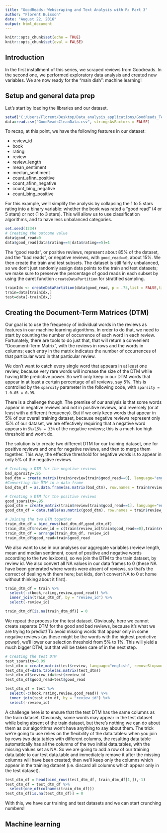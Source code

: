 ```yaml
---
title: "GoodReads: Webscraping and Text Analysis with R: Part 3"
author: "Florent Buisson"
date: "August 22, 2016"
output: html_document
---
```


```r
knitr::opts_chunk$set(echo = TRUE)
knitr::opts_chunk$set(eval = FALSE)
```

## Introduction

In the first installment of this series, we scraped reviews from Goodreads. In the second one, we performed exploratory data analysis and created new variables. We are now ready for the "main dish": machine learning!

## Setup and general data prep

Let's start by loading the libraries and our dataset.

```r
setwd("C:/Users/Florent/Desktop/Data_analysis_applications/GoodReads_TextMining")
data=read.csv("GoodReadsCleanData.csv", stringsAsFactors = FALSE)
```

To recap, at this point, we have the following features in our dataset:

* review\_id 
* book 
* rating 
* review 
* review\_length 
* mean\_sentiment 
* median\_sentiment 
* count\_afinn\_positive 
* count\_afinn\_negative 
* count\_bing\_negative 
* count\_bing\_positive

For this example, we'll simplify the analysis by collapsing the 1 to 5 stars rating into a binary variable: whether the book was rated a "good read" (4 or 5 stars) or not (1 to 3 stars). This will allow us to use classification algorithms, and to have less unbalanced categories. 

```r
set.seed(1234)
# Creating the outcome value
data$good_read=0
data$good_read[data$rating==4|data$rating==5]=1
```

The "good reads", or positive reviews, represent about 85% of the dataset, and the "bad reads", or negative reviews, with `good_read==0`, about 15%. We then create the train and test subsets. The dataset is still fairly unbalanced, so we don't just randomly assign data points to the train and test datasets; we make sure to preserve the percentage of good reads in each subset by using the caret function `createDataPartition` for stratified sampling.

```r
trainIdx <- createDataPartition(data$good_read, p = .75,list = FALSE,times = 1)
train=data[trainIdx,]
test=data[-trainIdx,]
```

## Creating the Document-Term Matrices (DTM)

Our goal is to use the frequency of individual words in the reviews as features in our machine learning algorithms. In order to do that, we need to start by counting the number of occurrence of each word in each review. Fortunately, there are tools to do just that, that will return a convenient "Document-Term Matrix", with the reviews in rows and the words in columns; each entry in the matrix indicates the number of occurrences of that particular word in that particular review.

We don't want to catch every single word that appears in at least one review, because very rare words will increase the size of the DTM while having little predictive power. So we'll only keep in our DTM words that appear in at least a certain percentage of all reviews, say 5%. This is controlled by the `sparsity` parameter in the following code, with `sparsity = 1-0.05 = 0.95`.

There is a challenge though. The premise of our analysis is that some words appear in negative reviews and not in positive reviews, and reversely (or at least with a different frequency). But if we only keep words that appear in 5% of our overall training dataset, because negative reviews represent only 15% of our dataset, we are effectively requiring that a negative word appears in `5%/15% = 33%` of the negative reviews; this is a much too high threshold and won't do. 

The solution is to create two different DTM for our training dataset, one for positive reviews and one for negative reviews, and then to merge them together. This way, the effective threshold for negative words is to appear in only 5% of the negative reviews.

```r
# Creating a DTM for the negative reviews
bad_sparsity=.95
bad_dtm = create_matrix(train$review[train$good_read==0], language="english", removeStopwords=FALSE, removeNumbers=TRUE, stemWords=FALSE, removeSparseTerms = bad_sparsity) 
#Converting the DTM in a data frame
bad_dtm_df = as.data.frame(as.matrix(bad_dtm), row.names = train$review_id[train$good_read==0])

# Creating a DTM for the positive reviews
good_sparsity=.95
good_dtm = create_matrix(train$review[train$good_read==1], language="english", removeStopwords=FALSE, removeNumbers=TRUE, stemWords=FALSE, removeSparseTerms = good_sparsity) 
good_dtm_df = data.table(as.matrix(good_dtm), row.names = train$review_id[train$good_read==1])

# Joining the two DTM together
train_dtm_df = bind_rows(bad_dtm_df,good_dtm_df)
train_dtm_df$review_id = c(train$review_id[train$good_read==0],train$review_id[train$good_read==1])
train_dtm_df = arrange(train_dtm_df, review_id)
train_dtm_df$good_read=train$good_read
```

We also want to use in our analyses our aggregate variables (review length, mean and median sentiment, count of positive and negative words according to the two lexicons), so we join the DTM to the train dataset, by review id. We also convert all NA values in our data frames to 0 (these NA have been generated where words were absent of reviews, so that's the correct of dealing with them here; but kids, don't convert NA to 0 at home without thinking about it first).

```r
train_dtm_df = train %>%
  select(-c(book,rating,review,good_read)) %>%
  inner_join(train_dtm_df, by = "review_id") %>%
  select(-review_id)

train_dtm_df[is.na(train_dtm_df)] = 0
```

We repeat the process for the test dataset. Obviously, here we cannot create separate DTM for the good and bad reviews, because it's what we are trying to predict! To avoid missing words that appear only in some negative reviews (as these might be the words with the highest predictive power), we'll lower our selection threshold from 5% to 1%. This will yield a much bigger DTM, but that will be taken care of in the next step. 

```r
# Creating the test DTM
test_sparsity=0.99
test_dtm = create_matrix(test$review, language="english", removeStopwords=FALSE, removeNumbers=TRUE, stemWords=FALSE, removeSparseTerms = test_sparsity) 
test_dtm_df=data.table(as.matrix(test_dtm))
test_dtm_df$review_id=test$review_id
test_dtm_df$good_read=test$good_read

test_dtm_df = test %>%
  select(-c(book,rating,review,good_read)) %>%
  inner_join(test_dtm_df, by = "review_id") %>%
  select(-review_id)
```

A challenge here is to ensure that the test DTM has the same columns as the train dataset. Obviously, some words may appear in the test dataset while being absent of the train dataset, but there's nothing we can do about them as our algorithms won't have anything to say about them. The trick we're going to use relies on the flexibility of the data.tables: when you join by rows two data.tables with different columns, the resulting data.table automatically has all the columns of the two initial data.tables, with the missing values set as NA. So we are going to add a row of our training data.table to our test data.table and immediately remove it after the missing columns will have been created; then we'll keep only the columns which appear in the training dataset (i.e. discard all columns which appear only in the test dataset).

```r
test_dtm_df = head(bind_rows(test_dtm_df, train_dtm_df[1,]),-1)
test_dtm_df = test_dtm_df %>% 
  select(one_of(colnames(train_dtm_df)))
test_dtm_df[is.na(test_dtm_df)] = 0
```

With this, we have our training and test datasets and we can start crunching numbers!

## Machine learning





